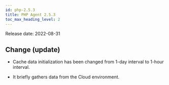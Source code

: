 ```yaml
---
id: php-2.5.3
title: PHP Agent 2.5.3
toc_max_heading_level: 2
---
```



Release date: 2022-08-31

## Change (update)

-   Cache data initialization has been changed from 1-day interval to 1-hour interval. 

-   It briefly gathers data from the Cloud environment.
